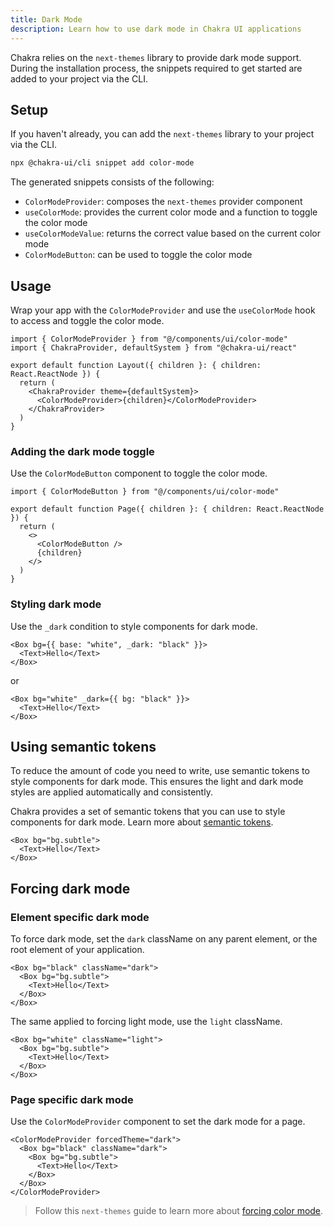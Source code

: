 ```yaml
---
title: Dark Mode
description: Learn how to use dark mode in Chakra UI applications
---
```


Chakra relies on the `next-themes` library to provide dark mode support. During
the installation process, the snippets required to get started are added to your
project via the CLI.

## Setup

If you haven't already, you can add the `next-themes` library to your project
via the CLI.

```bash
npx @chakra-ui/cli snippet add color-mode
```

The generated snippets consists of the following:

- `ColorModeProvider`: composes the `next-themes` provider component
- `useColorMode`: provides the current color mode and a function to toggle the
  color mode
- `useColorModeValue`: returns the correct value based on the current color mode
- `ColorModeButton`: can be used to toggle the color mode

## Usage

Wrap your app with the `ColorModeProvider` and use the `useColorMode` hook to
access and toggle the color mode.

```tsx
import { ColorModeProvider } from "@/components/ui/color-mode"
import { ChakraProvider, defaultSystem } from "@chakra-ui/react"

export default function Layout({ children }: { children: React.ReactNode }) {
  return (
    <ChakraProvider theme={defaultSystem}>
      <ColorModeProvider>{children}</ColorModeProvider>
    </ChakraProvider>
  )
}
```

### Adding the dark mode toggle

Use the `ColorModeButton` component to toggle the color mode.

```tsx
import { ColorModeButton } from "@/components/ui/color-mode"

export default function Page({ children }: { children: React.ReactNode }) {
  return (
    <>
      <ColorModeButton />
      {children}
    </>
  )
}
```

### Styling dark mode

Use the `_dark` condition to style components for dark mode.

```tsx
<Box bg={{ base: "white", _dark: "black" }}>
  <Text>Hello</Text>
</Box>
```

or

```tsx
<Box bg="white" _dark={{ bg: "black" }}>
  <Text>Hello</Text>
</Box>
```

## Using semantic tokens

To reduce the amount of code you need to write, use semantic tokens to style
components for dark mode. This ensures the light and dark mode styles are
applied automatically and consistently.

Chakra provides a set of semantic tokens that you can use to style components
for dark mode. Learn more about
[semantic tokens](/docs/theming/semantic-tokens).

```tsx
<Box bg="bg.subtle">
  <Text>Hello</Text>
</Box>
```

## Forcing dark mode

### Element specific dark mode

To force dark mode, set the `dark` className on any parent element, or the root
element of your application.

```tsx /className="dark"/
<Box bg="black" className="dark">
  <Box bg="bg.subtle">
    <Text>Hello</Text>
  </Box>
</Box>
```

The same applied to forcing light mode, use the `light` className.

```tsx /className="light"/
<Box bg="white" className="light">
  <Box bg="bg.subtle">
    <Text>Hello</Text>
  </Box>
</Box>
```

### Page specific dark mode

Use the `ColorModeProvider` component to set the dark mode for a page.

```tsx
<ColorModeProvider forcedTheme="dark">
  <Box bg="black" className="dark">
    <Box bg="bg.subtle">
      <Text>Hello</Text>
    </Box>
  </Box>
</ColorModeProvider>
```

> Follow this `next-themes` guide to learn more about
> [forcing color mode](https://github.com/pacocoursey/next-themes#force-page-to-a-theme).
